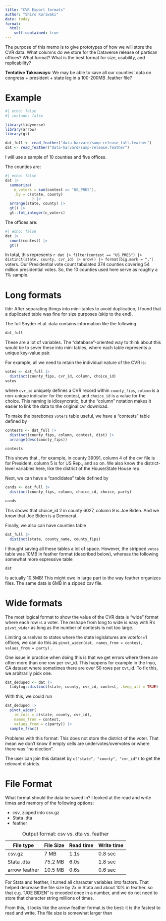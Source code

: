 ```yaml
---
title: "CVR Export formats"
author: "Shiro Kuriwaki"
date: today
format: 
  html:
    self-contained: true
---
```


The purpose of this memo is to give prototypes of how we will store the CVR data. What columns do we store for the Dataverse release of partisan offices? What format? What is the best format for size, usability, and replicability?

**Tentative Takeaways**: We may be able to save all our counties' data on congress + president + state leg in a 100-200MB .feather file? 

# Example

```r
#| echo: false
#| include: false

library(tidyverse)
library(arrow)
library(gt)

dat_full <- read_feather("data-harvard/samp-release_full.feather")
dat <- read_feather("data-harvard/samp-release.feather")


```

I will use a sample of 10 counties and five offices.

The counties are:

```r
#| echo: false
dat |> 
  summarize(
    n_voters = sum(contest == "US_PRES"),
    .by = c(state, county)
            ) |>
  arrange(state, county) |> 
  gt() |> 
  gt::fmt_integer(n_voters)
```

The offices are:

```r
#| echo: false
dat |> 
  count(contest) |> 
  gt()
```

In total, this represents `r dat |> filter(contest == "US_PRES") |> distinct(state, county, cvr_id) |> nrow() |> format(big.mark = ",")` voters. Our Presidential vote count tabulated 374 counties covering 54 million presidential votes. So, the 10 counties used here serve as roughly a 1% sample.

# Long formats

tldr: After separating things into mini-tables to avoid duplication, I found that a duplicated table was fine for size purposes (skip to the end).

The full Snyder et al. data contains information like the following

```r
dat_full
```

These are a lot of variables. The "database"-oriented way to think about this would be to sever these into mini tables, where each table represents a unique key-value pair.

For example, all we need to retain the individual nature of the CVR is:

```r
votes <- dat_full |> 
  distinct(county_fips, cvr_id, column, choice_id)
votes
```

where `cvr_id` uniquely defines a CVR record within `county_fips`, `column` is a non-unique indicator for the contest, and `choice_id` is a value for the choice. This naming is idiosyncratic, but the "column" notation makes it easier to link the data to the original cvr download.

To make the barebones `voters` table useful, we have a "contests" table defined by

```r
contests <- dat_full |> 
  distinct(county_fips, column, contest, dist) |> 
  arrange(desc(county_fips))
```

```r
contests
```

This shows that , for example, in county 39091, column 4 of the cvr file is for President, column 5 is for US Rep., and so on. We also know the district-level variables here, like the district of the House/State House rep.

Next, we can have a "candidates" table defined by

```r
cands <- dat_full |> 
  distinct(county_fips, column, choice_id, choice, party)
```

```r
cands
```

This shows that choice_id 2 in county 6027, column 9 is Joe Biden. And we know that Joe Biden is a Democrat.

Finally, we also can have counties table

```r
dat_full |> 
  distinct(state, county_name, county_fips)
```

I thought saving all these tables a lot of space. However, the stripped `votes` table was 10MB in feather format (described below), whereas the following somewhat more expressive table

```r
dat
```

is actually 10.5MB! This might owe in large part to the way feather organizes files. The same data is 6MB in a zipped csv file.

# Wide formats

The most logical format to show the value of the CVR data is "wide" format where each row is a voter. The reshape from long to wide is easy with R's `pivot_wider` as long as the number of contests is not too large.

Limiting ourselves to states where the state legislatures are votefor=1 offices, we can do this as `pivot_wider(dat, names_from = contest, values_from = party)` .

One issue in practice when doing this is that we get errors where there are often more than one row per cvr_id. This happens for example in the Inyo, CA dataset where sometimes there are over 50 rows per cvr_id. To fix this, we arbitrarily pick one.

```r
dat_deduped <- dat |>
  tidylog::distinct(state, county, cvr_id, contest, .keep_all = TRUE)
```

With this, we could run

```r
dat_deduped |> 
  pivot_wider(
    id_cols = c(state, county, cvr_id),
    names_from = contest,
    values_from = c(party)) |> 
  sample_frac()
```

Problems with this format: This does not store the district of the voter. That mean we don't know if empty cells are undervotes/overvotes or where there was "no election".

The user can join this dataset by `c("state", "county", "cvr_id")` to get the relevant districts.

# File Format

What format should the data be saved in? I looked at the read and write times and memory of the following options:

-   csv, zipped into csv.gz
-   Stata .dta
-   feather

| File type     | File Size | Read time | Write time |
|---------------|-----------|-----------|------------|
| csv.gz        | 7 MB      | 1.1s      | 0.8 sec    |
| Stata .dta    | 75.2 MB   | 6.0s      | 1.8 sec    |
| arrow feather | 10.5 MB   | 0.6s      | 0.6 sec    |

: Output format: csv vs. dta vs. feather

For Stata and feather, I turned all character variables into factors. That helped decrease the file size by 2x in Stata and about 10% in feather. so that e.g. "JOE BIDEN" is encoded once in a number, and we do not need to store that character string millions of times.

From this, it looks like the arrow feather format is the best: it is the fastest to read and write. The file size is somewhat larger than
